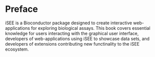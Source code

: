 # Preface {.unnumbered}

iSEE is a Bioconductor package designed to create interactive web-applications for exploring biological assays.
This book covers essential knowledge for users interacting with the graphical user interface, developers of web-applications using iSEE to showcase data sets, and developers of extensions contributing new functinality to the iSEE ecosystem.
